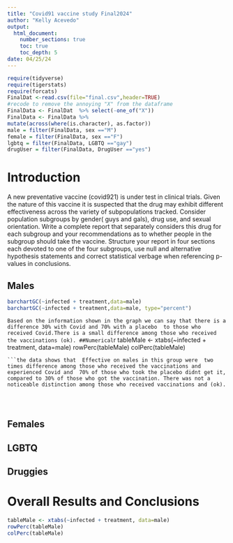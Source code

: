 ```yaml
---
title: "Covid91 vaccine study Final2024"
author: "Kelly Acevedo"
output: 
  html_document:
    number_sections: true
    toc: true
    toc_depth: 5
date: 04/25/24 
---
```


```r
require(tidyverse)
require(tigerstats)
require(forcats)
FinalDat <-read.csv(file="final.csv",header=TRUE)
#recode to remove the annoying "X" from the dataframe
FinalData <- FinalDat  %>% select(-one_of("X"))
FinalData <- FinalData %>%
mutate(across(where(is.character), as.factor))
male = filter(FinalData, sex =="M")
female = filter(FinalData, sex =="F")
lgbtq = filter(FinalData, LGBTQ =="gay")
drugUser = filter(FinalData, DrugUser =="yes")

```


# Introduction

A new  preventative vaccine (covid921) is under test in clinical trials. Given the nature of this vaccine it is suspected that the drug may exhibit different effectiveness across the variety of subpopulations tracked. Consider population subgroups by gender( guys and gals), drug use, and sexual orientation. Write a complete report that separately considers this drug for each subgroup and your recommendations as to whether people in the subgroup should take the vaccine. Structure your report in four sections each devoted to one of the four subgroups, use null and alternative hypothesis statements and correct statistical verbage when referencing p-values in conclusions.

## Males

```r
barchartGC(~infected + treatment,data=male)
barchartGC(~infected + treatment,data=male, type="percent")
```
```Based on the information shown in the graph we can say that there is a difference 30% with Covid and 70% with a placebo 
to those who received Covid.There is a small difference among those who received the vaccinations (ok).
##Numerical
```r
tableMale <- xtabs(~infected + treatment, data=male)
rowPerc(tableMale)
colPerc(tableMale)
```
```the data shows that  Effective on males in this group were  two times difference among those who received the vaccinations and experienced Covid and  70% of those who took the placebo didnt get it, compared to 30% of those who got the vaccination. There was not a noticeable distinction among those who received vaccinations and (ok).



```

```
```



## Females


## LGBTQ



## Druggies


# Overall Results and Conclusions

```r
tableMale <- xtabs(~infected + treatment, data=male)
rowPerc(tableMale)
colPerc(tableMale)
```

